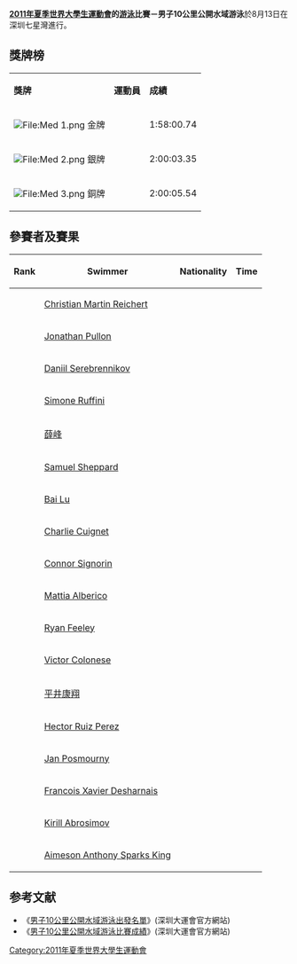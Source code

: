 '''[[2011年夏季世界大學生運動會|2011年夏季世界大學生運動會]]的[[2011年夏季世界大學生運動會游泳比賽|游泳]]比賽－男子10公里公開水域游泳'''於8月13日在深圳七星灣進行。

==獎牌榜==
{| class="wikitable"
|- bgcolor="#efefef"
| '''獎牌'''
| '''運動員'''
| '''成績'''
|-
| bgcolor="gold" | [[File:Med_1.png|File:Med 1.png]] 金牌
|{{flagIOC2medalist|[[西蒙·鲁菲尼|西蒙·鲁菲尼]]|ITA|2011年夏季大學生運動會}} ||1:58:00.74
|-
| bgcolor="silver" | [[File:Med_2.png|File:Med 2.png]] 銀牌
|{{flagIOC2medalist|[[基里尔·阿布洛西莫夫|基里尔·阿布洛西莫夫]]|RUS|2011年夏季大學生運動會}} ||2:00:03.35
|-
| bgcolor="cc9966" | [[File:Med_3.png|File:Med 3.png]] 銅牌
|{{flagIOC2medalist|[[平井康翔|平井康翔]]|JPN|2011年夏季大學生運動會}} ||2:00:05.54
|}

==參賽者及賽果==

{| class="wikitable" border="1" style="text-align:center"
|-
! Rank !! Swimmer !! Nationality !! Time  
|-
|  ||align=left| [[Christian_Martin_Reichert|Christian Martin Reichert]] ||align=left| {{flaglink|GER|at the 2011 Summer Universiade}} ||align=right| 
|-
|  ||align=left| [[Jonathan_Pullon|Jonathan Pullon]] ||align=left| {{flaglink|NZL|at the 2011 Summer Universiade}} ||align=right|
|-
|  ||align=left| [[Daniil_Serebrennikov|Daniil Serebrennikov]] ||align=left| {{flaglink|RUS|at the 2011 Summer Universiade}} ||align=right|
|-
|  ||align=left| [[Simone_Ruffini|Simone Ruffini]] ||align=left| {{flaglink|ITA|at the 2011 Summer Universiade}} ||align=right|
|-
|  ||align=left| [[薛峰|薛峰]] ||align=left| {{flaglink|CHN|at the 2011 Summer Universiade}} ||align=right|
|-
|  ||align=left| [[Samuel_Sheppard|Samuel Sheppard]] ||align=left| {{flaglink|AUS|at the 2011 Summer Universiade}} ||align=right|
|-
|  ||align=left| [[Bai_Lu|Bai Lu]] ||align=left| {{flaglink|CHN|at the 2011 Summer Universiade}} ||align=right|
|-
|  ||align=left| [[Charlie_Cuignet|Charlie Cuignet]] ||align=left| {{flaglink|FRA|at the 2011 Summer Universiade}} ||align=right|
|-
|  ||align=left| [[Connor_Signorin|Connor Signorin]] ||align=left| {{flaglink|USA|at the 2011 Summer Universiade}} ||align=right|
|-
|  ||align=left| [[Mattia_Alberico|Mattia Alberico]] ||align=left| {{flaglink|ITA|at the 2011 Summer Universiade}} ||align=right|
|-
|  ||align=left| [[Ryan_Feeley|Ryan Feeley]] ||align=left| {{flaglink|USA|at the 2011 Summer Universiade}} ||align=right|
|-
|  ||align=left| [[Victor_Colonese|Victor Colonese]] ||align=left| {{flaglink|BRA|at the 2011 Summer Universiade}} ||align=right|
|-
|  ||align=left| [[平井康翔|平井康翔]] ||align=left| {{flaglink|JPN|at the 2011 Summer Universiade}} ||align=right|
|-
|  ||align=left| [[Hector_Ruiz_Perez|Hector Ruiz Perez]] ||align=left| {{flaglink|ESP|at the 2011 Summer Universiade}} ||align=right|
|-
|  ||align=left| [[Jan_Posmourny|Jan Posmourny]] ||align=left| {{flaglink|CZE|at the 2011 Summer Universiade}} ||align=right|
|-
|  ||align=left| [[Francois_Xavier_Desharnais|Francois Xavier Desharnais]] ||align=left| {{flaglink|CAN|at the 2011 Summer Universiade}} ||align=right|
|-
|  ||align=left| [[Kirill_Abrosimov|Kirill Abrosimov]] ||align=left| {{flaglink|RUS|at the 2011 Summer Universiade}} ||align=right|
|-
|  ||align=left| [[Aimeson_Anthony_Sparks_King|Aimeson Anthony Sparks King]] ||align=left| {{flaglink|CAN|at the 2011 Summer Universiade}} ||align=right|  
|}

== 参考文献 ==
<div class="references-small">
<references />
</div>

*《[http://match.sz2011.org/pdf/OW/OWM021101/OWM021101.C51.ENG.1.0.pdf 男子10公里公開水域游泳出發名單]{{dead link|date=十一月 2017 |bot=InternetArchiveBot }}》(深圳大運會官方網站)
*《[https://web.archive.org/web/20120522122703/http://match.sz2011.org/pdf/OW/OWM021101/OWM021101.C73.ENG.1.1.pdf 男子10公里公開水域游泳比賽成績]》(深圳大運會官方網站)

[[Category:2011年夏季世界大學生運動會|Category:2011年夏季世界大學生運動會]]